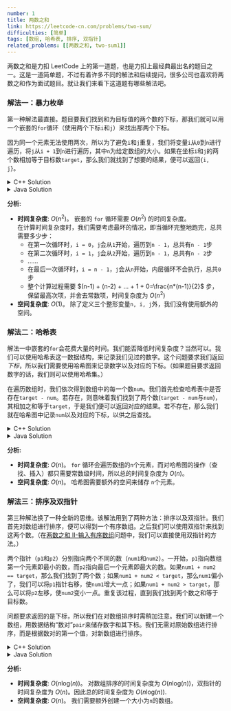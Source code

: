 ```yaml
---
number: 1
title: 两数之和
link: https://leetcode-cn.com/problems/two-sum/
difficulties: [简单]
tags: [数组, 哈希表, 排序, 双指针]
related_problems: [[两数之和, two-sum1]]
---
```


两数之和是力扣 LeetCode 上的第一道题，也是力扣上最经典最出名的题目之一。这是一道简单题，不过有着许多不同的解法和后续提问，很多公司也喜欢将两数之和作为面试题目。就让我们来看下这道题有哪些解法吧。

### 解法一：暴力枚举

第一种解法最直接。题目要我们找到和为目标值的两个数的下标，那我们就可以用一个嵌套的`for`循环（使用两个下标`i`和`j`）来找出那两个下标。

因为同一个元素无法使用两次，所以为了避免`i`和`j`重复，我们将变量`i`从`0`到`n`进行遍历，将`j`从`i + 1`到`n`进行遍历，其中`n`为给定数组的大小。如果在坐标`i`和`j`的两个数相加等于目标数`target`，那么我们就找到了想要的结果，便可以返回`{i, j}`。

<details class="code-details">
    <summary>C++ Solution</summary>

```cpp
class Solution {
public:
    vector<int> twoSum(vector<int>& nums, int target) {
        int n = nums.size();

        for (int i = 0; i < n; i++) {
            for (int j = i + 1; j < n; j++) {
                if (nums[i] + nums[j] == target) {
                    // we can use curly braces {} to represent vector
                    return {i, j};
                }
            }
        }

        // return impossible values if there are no two numbers adding up to target
        return {-1, -1};
    }
};
```

</details>

<details class="code-details">
    <summary>Java Solution</summary>

```java
class Solution {
    public int[] twoSum(int[] nums, int target) {
        int n = nums.length;

        for (int i = 0; i < n; i++) {
            for (int j = i + 1; j < n; j++) {
                if (nums[i] + nums[j] == target) {
                    return new int[] {i, j};
                }
            }
        }

        return null;
    }
}
```

</details>

**分析:**

- **时间复杂度**: $O(n^2)$。 嵌套的 `for` 循环需要 $O(n^2)$ 的时间复杂度。  
  在计算时间复杂度时，我们需要考虑最坏的情况，即当循环完整地跑完，总共需要多少步：
  - 在第一次循环时，`i = 0`，`j`会从`1`开始，遍历到`n - 1`，总共有`n - 1`步
  - 在第二次循环时，`i = 1`，`j`会从`2`开始，遍历到`n - 1`，总共有`n - 2`步
  - ......
  - 在最后一次循环时，`i = n - 1`，`j`会从`n`开始，内层循环不会执行，总共`0`步
  - 整个计算过程需要 $(n-1) + (n-2) + ... + 1 + 0=\frac{n*(n-1)}{2}$ 步，保留最高次项，并舍去常数项，时间复杂度为 $O(n^2)$
- **空间复杂度**: $O(1)$。 除了定义三个整形变量`n, i, j`外，我们没有使用额外的空间。

### 解法二：哈希表

解法一中嵌套的`for`会花费大量的时间。我们能否降低时间复杂度？当然可以。我们可以使用哈希表这一数据结构，来记录我们见过的数字。这个问题要求我们返回*下标*，所以我们需要使用哈希图来记录数字以及对应的下标。（如果题目要求返回数字的话，我们则可以使用哈希集。）

在遍历数组时，我们依次得到数组中的每一个数`num`。我们首先检查哈希表中是否存在`target - num`。若存在，则意味着我们找到了两个数(`target - num`与`num`)，其相加之和等于`target`，于是我们便可以返回对应的结果。若不存在，那么我们就在哈希图中记录`num`以及对应的下标，以供之后查找。

<details class="code-details">
    <summary>C++ Solution</summary>

```cpp
class Solution {
public:
    vector<int> twoSum(vector<int>& nums, int target) {
        unordered_map<int, int> hashmap;

        for (int i = 0; i < nums.size(); i++) {
            int num = nums[i];
            if (hashmap.count(target - num) > 0) {
                return {hashmap[target - num], i};
            }

            hashmap[num] = i;
        }

        return {-1, -1};
    }
};
```

</details>

<details class="code-details">
    <summary>Java Solution</summary>

```java
class Solution {
    public int[] twoSum(int[] nums, int target) {
        int n = nums.length;
        Map<Integer, Integer> hashmap = new HashMap<>();

        for (int i = 0; i < n; i++) {
            int num = nums[i];
            if (hashmap.containsKey(target - num)) {
                return new int[] {hashmap.get(target - num), i};
            }
            hashmap.put(num, i);
        }


        return null;
    }
}
```

</details>

**分析:**

- **时间复杂度**: $O(n)$。 `for` 循环会遍历数组的`n`个元素，而对哈希图的操作（查找、插入）都只需要常数级时间，所以总的时间复杂度为 $O(n)$。
- **空间复杂度**: $O(n)$。 哈希图需要额外的空间来储存 `n`个元素。

### 解法三：排序及双指针

第三种解法换了一种全新的思维。该解法用到了两种方法：排序以及双指针。我们首先对数组进行排序，便可以得到一个有序数组。之后我们可以使用双指针来找到这两个数。（在[两数之和 II-输入有序数组](https://leetcode-cn.com/problems/two-sum-ii-input-array-is-sorted/)问题中，我们可以直接使用双指针的方法。）

两个指针（`p1`和`p2`）分别指向两个不同的数（`num1`和`num2`）。一开始，`p1`指向数组第一个元素即最小的数，而`p2`指向最后一个元素即最大的数。如果`num1 + num2 == target`，那么我们找到了两个数；如果`num1 + num2 < target`，那么`num1`偏小了，我们可以将`p1`指针右移，使`num1`增大一点；如果`num1 + num2 > target`，那么可以将`p2`左移，使`num2`变小一点。重复该过程，直到我们找到两个数之和等于目标数。

问题要求返回的是下标，所以我们在对数组排序时需稍加注意。我们可以新建一个数组，用数据结构“数对”`pair`来储存数字和其下标。我们无需对原始数组进行排序，而是根据数对的第一个值，对新数组进行排序。

<details class="code-details">
    <summary>C++ Solution</summary>

```cpp
class Solution {
public:
    vector<int> twoSum(vector<int>& nums, int target) {
        int n = nums.size();

        // create sorted array
        vector<pair<int, int>> sortedWithIndex;
        for (int i = 0; i < n; i++) {
            sortedWithIndex.push_back({nums[i], i});
        }
        sort(sortedWithIndex.begin(), sortedWithIndex.end());

        // two pointers
        int p1 = 0, p2 = n - 1;
        while (p1 < p2) {
            int num1 = sortedWithIndex[p1].first, num2 = sortedWithIndex[p2].first;
            if (num1 + num2 == target) {
                return {sortedWithIndex[p1].second, sortedWithIndex[p2].second};
            }
            else if (num1 + num2 < target) {
                p1++;
            }
            else {
                p2--;
            }
        }

        return {-1, -1};
    }
};
```

</details>

<details class="code-details">
    <summary>Java Solution</summary>

```java
class Solution {
    public int[] twoSum(int[] nums, int target) {
        int n = nums.length;

        // create sorted array
        List<Pair<Integer, Integer>> sortedWithIndex = new ArrayList<>();
        for (int i = 0; i < n; i++) {
            sortedWithIndex.add(new Pair<>(nums[i], i));
        }
        Collections.sort(sortedWithIndex, Comparator.comparing(Pair::getKey));

        // two pointers
        int p1 = 0, p2 = n - 1;
        while (p1 < p2) {
            int num1 = sortedWithIndex.get(p1).getKey(), num2 = sortedWithIndex.get(p2).getKey();
            if (num1 + num2 == target) {
                return new int[] {sortedWithIndex.get(p1).getValue(), sortedWithIndex.get(p2).getValue()};
            }
            else if (num1 + num2 < target) {
                p1++;
            }
            else {
                p2--;
            }
        }

        return null;
    }
}
```

</details>

**分析:**

- **时间复杂度**: $O(n\text{log}(n))$。 对数组排序的时间复杂度为 $O(n\text{log}(n))$，双指针的时间复杂度为 $O(n)$。因此总的时间复杂度为 $O(n\text{log}(n))$.
- **空间复杂度**: $O(n)$。 我们需要额外创建一个大小为`n`的数组。
